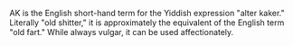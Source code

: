 {{Notability|date=June 2007}}AK is the English short-hand term for the Yiddish expression "alter kaker." Literally "old shitter," it is approximately the equivalent of the English term "old fart." While always vulgar, it can be used affectionately.